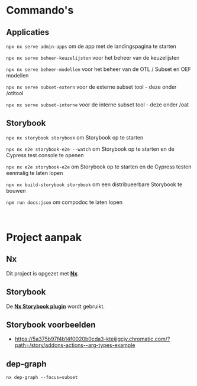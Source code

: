 
<Meta title="Documentatie/Introductie" />

# Commando's

## Applicaties

`npx nx serve admin-apps` om de app met de landingspagina te starten

`npx nx serve beheer-keuzelijsten` voor het beheer van de keuzelijsten

`npx nx serve beheer-modellen` voor het beheer van de OTL / Subset en OEF modellen

`npx nx serve subset-extern` voor de externe subset tool - deze onder /otltool

`npx nx serve subset-interne` voor de interne subset tool - deze onder /oat


## Storybook

`npx nx storybook storybook` om Storybook op te starten

`npx nx e2e storybook-e2e --watch` om Storybook op te starten en de Cypress test console te openen

`npx nx e2e storybook-e2e` om Storybook op te starten en de Cypress testen eenmalig te laten lopen

`npx nx build-storybook storybook` om een distribueerbare Storybook te bouwen

`npm run docs:json` om compodoc te laten lopen

<br />

# Project aanpak

## Nx

Dit project is opgezet met [**Nx**](https://nx.dev/latest/angular).

## Storybook

De [**Nx Storybook plugin**](https://nx.dev/latest/angular/plugins/storybook/overview) wordt gebruikt.

## Storybook voorbeelden

-   https://5a375b97f4b14f0020b0cda3-kteijjgcjy.chromatic.com/?path=/story/addons-actions--arg-types-example

## dep-graph

```
nx dep-graph --focus=subset
```

